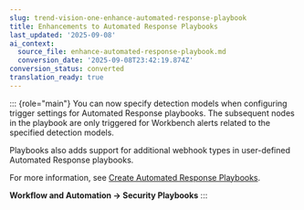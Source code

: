 ```yaml
---
slug: trend-vision-one-enhance-automated-response-playbook
title: Enhancements to Automated Response Playbooks
last_updated: '2025-09-08'
ai_context:
  source_file: enhance-automated-response-playbook.md
  conversion_date: '2025-09-08T23:42:19.874Z'
conversion_status: converted
translation_ready: true
---
```


::: {role="main"}
You can now specify detection models when configuring trigger settings for Automated Response playbooks. The subsequent nodes in the playbook are only triggered for Workbench alerts related to the specified detection models.

Playbooks also adds support for additional webhook types in user-defined Automated Response playbooks.

For more information, see [Create Automated Response Playbooks](create-automated-response-playbooks.mdx).

**Workflow and Automation → Security Playbooks**
:::
